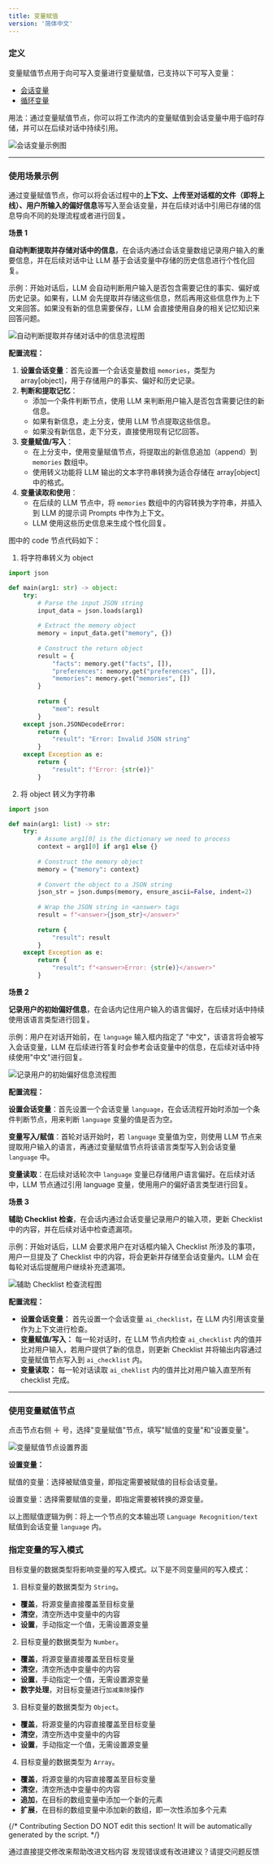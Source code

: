 ```yaml
---
title: 变量赋值
version: '简体中文'
---
```


### 定义

变量赋值节点用于向可写入变量进行变量赋值，已支持以下可写入变量：

* [会话变量](../variables#会话变量)
* [循环变量](/zh-hans/guides/workflow/node/loop)

用法：通过变量赋值节点，你可以将工作流内的变量赋值到会话变量中用于临时存储，并可以在后续对话中持续引用。

<Frame caption="会话变量示例">
  <img src="https://assets-docs.dify.ai/2024/11/83d0b9ef4c1fad947b124398d472d656.png" alt="会话变量示例图" />
</Frame>

***

### 使用场景示例

通过变量赋值节点，你可以将会话过程中的**上下文、上传至对话框的文件（即将上线）、用户所输入的偏好信息**等写入至会话变量，并在后续对话中引用已存储的信息导向不同的处理流程或者进行回复。

**场景 1**

**自动判断提取并存储对话中的信息**，在会话内通过会话变量数组记录用户输入的重要信息，并在后续对话中让 LLM 基于会话变量中存储的历史信息进行个性化回复。

示例：开始对话后，LLM 会自动判断用户输入是否包含需要记住的事实、偏好或历史记录。如果有，LLM 会先提取并存储这些信息，然后再用这些信息作为上下文来回答。如果没有新的信息需要保存，LLM 会直接使用自身的相关记忆知识来回答问题。

<Frame caption="自动判断提取并存储对话中的信息">
  <img src="https://assets-docs.dify.ai/dify-enterprise-mintlify/zh_CN/guides/workflow/node/f687e6837515fda2be3e18f656bd2a67.jpeg" alt="自动判断提取并存储对话中的信息流程图" />
</Frame>

**配置流程：**

1. **设置会话变量**：首先设置一个会话变量数组 `memories`，类型为 array\[object]，用于存储用户的事实、偏好和历史记录。
2. **判断和提取记忆**：
   * 添加一个条件判断节点，使用 LLM 来判断用户输入是否包含需要记住的新信息。
   * 如果有新信息，走上分支，使用 LLM 节点提取这些信息。
   * 如果没有新信息，走下分支，直接使用现有记忆回答。
3. **变量赋值/写入**：
   * 在上分支中，使用变量赋值节点，将提取出的新信息追加（append）到 `memories` 数组中。
   * 使用转义功能将 LLM 输出的文本字符串转换为适合存储在 array\[object] 中的格式。
4. **变量读取和使用**：
   * 在后续的 LLM 节点中，将 `memories` 数组中的内容转换为字符串，并插入到 LLM 的提示词 Prompts 中作为上下文。
   * LLM 使用这些历史信息来生成个性化回复。

图中的 code 节点代码如下：

1. 将字符串转义为 object

```python
import json

def main(arg1: str) -> object:
    try:
        # Parse the input JSON string
        input_data = json.loads(arg1)
        
        # Extract the memory object
        memory = input_data.get("memory", {})
        
        # Construct the return object
        result = {
            "facts": memory.get("facts", []),
            "preferences": memory.get("preferences", []),
            "memories": memory.get("memories", [])
        }
        
        return {
            "mem": result
        }
    except json.JSONDecodeError:
        return {
            "result": "Error: Invalid JSON string"
        }
    except Exception as e:
        return {
            "result": f"Error: {str(e)}"
        }
```

2. 将 object 转义为字符串

```python
import json

def main(arg1: list) -> str:
    try:
        # Assume arg1[0] is the dictionary we need to process
        context = arg1[0] if arg1 else {}
        
        # Construct the memory object
        memory = {"memory": context}
        
        # Convert the object to a JSON string
        json_str = json.dumps(memory, ensure_ascii=False, indent=2)
        
        # Wrap the JSON string in <answer> tags
        result = f"<answer>{json_str}</answer>"
        
        return {
            "result": result
        }
    except Exception as e:
        return {
            "result": f"<answer>Error: {str(e)}</answer>"
        }
```

**场景 2**

**记录用户的初始偏好信息**，在会话内记住用户输入的语言偏好，在后续对话中持续使用该语言类型进行回复。

示例：用户在对话开始前，在 `language` 输入框内指定了 "中文"，该语言将会被写入会话变量，LLM 在后续进行答复时会参考会话变量中的信息，在后续对话中持续使用"中文"进行回复。

<Frame caption="记录用户的初始偏好信息">
  <img src="https://assets-docs.dify.ai/dify-enterprise-mintlify/zh_CN/guides/workflow/node/8ce622d50bd947d829fff85f36bbfa45.png" alt="记录用户的初始偏好信息流程图" />
</Frame>

**配置流程：**

**设置会话变量**：首先设置一个会话变量 `language`，在会话流程开始时添加一个条件判断节点，用来判断 `language` 变量的值是否为空。

**变量写入/赋值**：首轮对话开始时，若 `language` 变量值为空，则使用 LLM 节点来提取用户输入的语言，再通过变量赋值节点将该语言类型写入到会话变量 `language` 中。

**变量读取**：在后续对话轮次中 `language` 变量已存储用户语言偏好。在后续对话中，LLM 节点通过引用 language 变量，使用用户的偏好语言类型进行回复。

**场景 3**

**辅助 Checklist 检查**，在会话内通过会话变量记录用户的输入项，更新 Checklist 中的内容，并在后续对话中检查遗漏项。

示例：开始对话后，LLM 会要求用户在对话框内输入 Checklist 所涉及的事项，用户一旦提及了 Checklist 中的内容，将会更新并存储至会话变量内。LLM 会在每轮对话后提醒用户继续补充遗漏项。

<Frame caption="辅助 Checklist 检查">
  <img src="https://assets-docs.dify.ai/dify-enterprise-mintlify/zh_CN/guides/workflow/node/c4362b01298b12e7d6fcd9e798f3165a.png" alt="辅助 Checklist 检查流程图" />
</Frame>

**配置流程：**

* **设置会话变量：** 首先设置一个会话变量 `ai_checklist`，在 LLM 内引用该变量作为上下文进行检查。
* **变量赋值/写入：** 每一轮对话时，在 LLM 节点内检查 `ai_checklist` 内的值并比对用户输入，若用户提供了新的信息，则更新 Checklist 并将输出内容通过变量赋值节点写入到 `ai_checklist` 内。
* **变量读取：** 每一轮对话读取 `ai_cheklist` 内的值并比对用户输入直至所有 checklist 完成。

***

### 使用变量赋值节点

点击节点右侧 ＋ 号，选择"变量赋值"节点，填写"赋值的变量"和"设置变量"。

<Frame caption="变量赋值节点设置">
  <img src="https://assets-docs.dify.ai/2024/11/ee15dee864107ba5a93b459ebdfc32cf.png" alt="变量赋值节点设置界面" />
</Frame>

**设置变量：**

赋值的变量：选择被赋值变量，即指定需要被赋值的目标会话变量。

设置变量：选择需要赋值的变量，即指定需要被转换的源变量。

以上图赋值逻辑为例：将上一个节点的文本输出项 `Language Recognition/text` 赋值到会话变量 `language` 内。

### 指定变量的写入模式

目标变量的数据类型将影响变量的写入模式。以下是不同变量间的写入模式：

1. 目标变量的数据类型为 `String`。

  * **覆盖**，将源变量直接覆盖至目标变量
  * **清空**，清空所选中变量中的内容
  * **设置**，手动指定一个值，无需设置源变量

2. 目标变量的数据类型为 `Number`。

  * **覆盖**，将源变量直接覆盖至目标变量
  * **清空**，清空所选中变量中的内容
  * **设置**，手动指定一个值，无需设置源变量
  * **数字处理**，对目标变量进行`加减乘除`操作

3. 目标变量的数据类型为 `Object`。

  * **覆盖**，将源变量的内容直接覆盖至目标变量
  * **清空**，清空所选中变量中的内容
  * **设置**，手动指定一个值，无需设置源变量

4. 目标变量的数据类型为 `Array`。

  * **覆盖**，将源变量的内容直接覆盖至目标变量
  * **清空**，清空所选中变量中的内容
  * **追加**，在目标的数组变量中添加一个新的元素
  * **扩展**，在目标的数组变量中添加新的数组，即一次性添加多个元素

{/*
Contributing Section
DO NOT edit this section!
It will be automatically generated by the script.
*/}

<CardGroup cols="2">
    <Card
        title="编辑此页面"
        icon="pen-to-square"
        href="https://github.com/langgenius/dify-docs-mintlify/edit/main/zh-hans/guides/workflow/node/variable-assigner.mdx"
    >
        通过直接提交修改来帮助改进文档内容
    </Card>
    <Card
        title="提交问题"
        icon="github"
        href="https://github.com/langgenius/dify-docs-mintlify/issues/new?title=文档问题%3A%20ble-assig&body=%23%23%20问题描述%0A%3C%21--%20请简要描述您发现的问题%20--%3E%0A%0A%23%23%20页面链接%0Ahttps%3A%2F%2Fgithub.com%2Flanggenius%2Fdify-docs-mintlify%2Fblob%2Fmain%2Fzh-hans/guides/workflow/node%2Fvariable-assigner.mdx%0A%0A%23%23%20建议修改%0A%3C%21--%20如果有具体的修改建议，请在此说明%20--%3E%0A%0A%3C%21--%20感谢您对文档质量的关注！%20--%3E"
    >
        发现错误或有改进建议？请提交问题反馈
    </Card>
</CardGroup>
